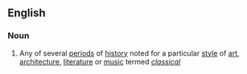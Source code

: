 ==English==

===Noun===
{{en-noun|head=[[classical]] [[era]]}}

# Any of several [[period]]s of [[history]] noted for a particular [[style]] of [[art]], [[architecture]], [[literature]] or [[music]] termed ''[[classical]]''